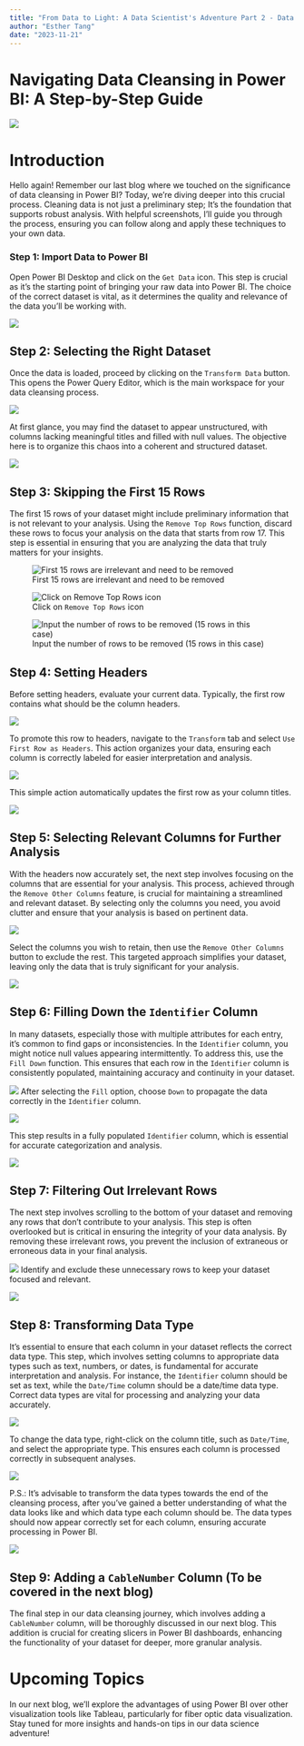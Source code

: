 ```yaml
---
title: "From Data to Light: A Data Scientist's Adventure Part 2 - Data Tidying with Power BI"
author: "Esther Tang"
date: "2023-11-21"
---
```


<!-- # categories: [news, code, analysis] -->
<!-- image: "blog2image.jpg" -->
<!-- # Decoding Fiber Optic Data: A Power BI Cleansing Story -->

# Navigating Data Cleansing in Power BI: A Step-by-Step Guide


![](blog2image.png)

# Introduction 

Hello again! Remember our last blog where we touched on the significance of data cleansing in Power BI? Today, we're diving deeper into this crucial process. Cleaning data is not just a preliminary step; It's the foundation that supports robust analysis. With helpful screenshots, I'll guide you through the process, ensuring you can follow along and apply these techniques to your own data. 

### Step 1: Import Data to Power BI 

Open Power BI Desktop and click on the `Get Data` icon. This step is crucial as it's the starting point of bringing your raw data into Power BI. The choice of the correct dataset is vital, as it determines the quality and relevance of the data you'll be working with.

![](GetData1.png)


## Step 2: Selecting the Right Dataset

Once the data is loaded, proceed by clicking on the `Transform Data` button. This opens the Power Query Editor, which is the main workspace for your data cleansing process.

![](TransformData1.png)

At first glance, you may find the dataset to appear unstructured, with columns lacking meaningful titles and filled with null values. The objective here is to organize this chaos into a coherent and structured dataset.

![](datacleansing1.png)


## Step 3: Skipping the First 15 Rows

The first 15 rows of your dataset might include preliminary information that is not relevant to your analysis. Using the `Remove Top Rows` function, discard these rows to focus your analysis on the data that starts from row 17. This step is essential in ensuring that you are analyzing the data that truly matters for your insights.

![First 15 rows are irrelevant and need to be removed](setheader1.png)

![Click on `Remove Top Rows` icon](removetop15rows.png) 


![Input the number of rows to be removed (15 rows in this case)](removetop15rows2.png)


## Step 4: Setting Headers

Before setting headers, evaluate your current data. Typically, the first row contains what should be the column headers.

![](ambiguostitles.png)

To promote this row to headers, navigate to the `Transform` tab and select `Use First Row as Headers`. This action organizes your data, ensuring each column is correctly labeled for easier interpretation and analysis. 

![](setheader2.png)

This simple action automatically updates the first row as your column titles.

![](removetop15rowsresult.png)


## Step 5: Selecting Relevant Columns for Further Analysis

With the headers now accurately set, the next step involves focusing on the columns that are essential for your analysis. This process, achieved through the `Remove Other Columns` feature, is crucial for maintaining a streamlined and relevant dataset. By selecting only the columns you need, you avoid clutter and ensure that your analysis is based on pertinent data.

![](irrelevantcolumn.png)


Select the columns you wish to retain, then use the `Remove Other Columns` button to exclude the rest. This targeted approach simplifies your dataset, leaving only the data that is truly significant for your analysis.

![](removeothercolumns.png)


## Step 6: Filling Down the `Identifier` Column

In many datasets, especially those with multiple attributes for each entry, it's common to find gaps or inconsistencies. In the `Identifier` column, you might notice null values appearing intermittently. To address this, use the `Fill Down` function. This ensures that each row in the `Identifier` column is consistently populated, maintaining accuracy and continuity in your dataset.

![](filldown1.png)
After selecting the `Fill` option, choose `Down` to propagate the data correctly in the `Identifier` column.

![](filldown2.png)

This step results in a fully populated `Identifier` column, which is essential for accurate categorization and analysis.

![](filldownresult.png)

## Step 7: Filtering Out Irrelevant Rows

The next step involves scrolling to the bottom of your dataset and removing any rows that don't contribute to your analysis. This step is often overlooked but is critical in ensuring the integrity of your data analysis. By removing these irrelevant rows, you prevent the inclusion of extraneous or erroneous data in your final analysis.


![](filterrows2.png)
Identify and exclude these unnecessary rows to keep your dataset focused and relevant.

![](filterrows1.png)

## Step 8: Transforming Data Type

It's essential to ensure that each column in your dataset reflects the correct data type. This step, which involves setting columns to appropriate data types such as text, numbers, or dates, is fundamental for accurate interpretation and analysis. For instance, the `Identifier` column should be set as text, while the `Date/Time` column should be a date/time data type. Correct data types are vital for processing and analyzing your data accurately.

![](datatype1.png)

To change the data type, right-click on the column title, such as `Date/Time`, and select the appropriate type. This ensures each column is processed correctly in subsequent analyses.

![](datetimeexample.png)

P.S.: It's advisable to transform the data types towards the end of the cleansing process, after you've gained a better understanding of what the data looks like and which data type each column should be. The data types should now appear correctly set for each column, ensuring accurate processing in Power BI.

![](rightdatatype.png)

## Step 9: Adding a `CableNumber` Column (To be covered in the next blog)

The final step in our data cleansing journey, which involves adding a `CableNumber` column, will be thoroughly discussed in our next blog. This addition is crucial for creating slicers in Power BI dashboards, enhancing the functionality of your dataset for deeper, more granular analysis.

# Upcoming Topics
In our next blog, we'll explore the advantages of using Power BI over other visualization tools like Tableau, particularly for fiber optic data visualization. Stay tuned for more insights and hands-on tips in our data science adventure! 


